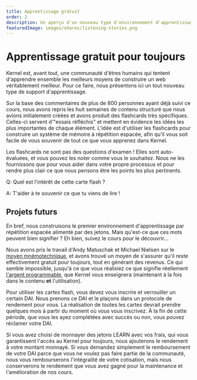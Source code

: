 ```yaml
---
title: Apprentissage gratuit
order: 2
description: Un aperçu d'un nouveau type d'environnement d'apprentissage gratuit qui crée encore des revenus.
featuredImage: images/shares/listening-stories.png
---
```


# Apprentissage gratuit pour toujours

Kernel est, avant tout, une communauté d'êtres humains qui tentent d'apprendre ensemble les meilleurs moyens de construire un web véritablement meilleur. Pour ce faire, nous présentons ici un tout nouveau type de support d'apprentissage.

Sur la base des commentaires de plus de 800 personnes ayant déjà suivi ce cours, nous avons repris les huit semaines de contenu structuré que nous avions initialement créées et avons produit des flashcards très spécifiques. Celles-ci servent d'"essais réfléchis" et mettent en évidence les idées les plus importantes de chaque élément. L'idée est d'utiliser les flashcards pour construire un système de mémoire à répétition espacée, afin qu'il vous soit facile de vous souvenir de tout ce que vous apprenez dans Kernel.

Les flashcards ne sont pas des questions d'examen ! Elles sont auto-évaluées, et vous pouvez les noter comme vous le souhaitez. Nous ne les fournissons que pour vous aider dans votre propre processus et pour rendre plus clair ce que nous pensons être les points les plus pertinents.

<Flash>

<Card>

Q: Quel est l'intérêt de cette carte flash ?

A: T'aider à te souvenir ce que tu viens de lire !

</Card>

</Flash>

## Projets futurs

En bref, nous construisons le premier environnement d'apprentissage par répétition espacée alimenté par des jetons. Mais qu'est-ce que ces mots peuvent bien signifier ? Eh bien, suivez le cours pour le découvrir...

Nous avons pris le travail d'Andy Matuschak et Michael Nielsen sur le [moyen mnémotechnique](/learn/module-3/remember), et avons trouvé un moyen de s'assurer qu'il reste effectivement gratuit pour toujours, tout en générant des revenus. Ce qui semble impossible, jusqu'à ce que vous réalisiez ce que signifie réellement [l'argent programmable](/learn/module-2/engineering), que Kernel vous enseignera (maintenant à la fois dans le contenu **et** l'utilisation).

Pour utiliser les cartes flash, vous devez vous inscrire et verrouiller un certain DAI. Nous prenons ce DAI et le plaçons dans un protocole de rendement pour vous. La réalisation de toutes les cartes devrait prendre quelques mois à partir du moment où vous vous inscrivez. À la fin de cette période, que vous les ayez complétées avec succès ou non, vous pouvez réclamer votre DAI.

Si vous avez choisi de monnayer des jetons LEARN avec vos frais, qui vous garantissent l'accès au Kernel pour toujours, nous ajouterons le rendement à votre montant monnayé. Si vous demandez simplement le remboursement de votre DAI parce que vous ne voulez pas faire partie de la communauté, nous vous rembourserons l'intégralité de votre cotisation, mais nous conserverons le rendement que vous avez gagné pour la maintenance et l'amélioration de nos cours.